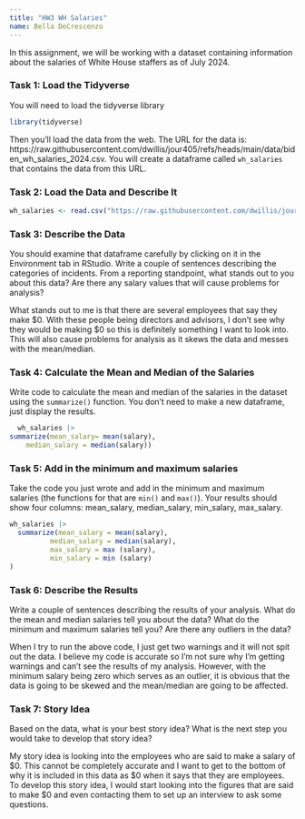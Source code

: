 ```yaml
---
title: "HW3 WH Salaries"
name: Bella DeCrescenzo
---
```


In this assignment, we will be working with a dataset containing information about the salaries of White House staffers as of July 2024.

### Task 1: Load the Tidyverse

You will need to load the tidyverse library

```r
library(tidyverse)
```

Then you'll load the data from the web. The URL for the data is: https://raw.githubusercontent.com/dwillis/jour405/refs/heads/main/data/biden_wh_salaries_2024.csv. You will create a dataframe called `wh_salaries` that contains the data from this URL.

### Task 2: Load the Data and Describe It

```r
wh_salaries <- read.csv("https://raw.githubusercontent.com/dwillis/jour405/refs/heads/main/data/biden_wh_salaries_2024.csv")
```
### Task 3: Describe the Data

You should examine that dataframe carefully by clicking on it in the Environment tab in RStudio. Write a couple of sentences describing the categories of incidents. From a reporting standpoint, what stands out to you about this data? Are there any salary values that will cause problems for analysis?

What stands out to me is that there are several employees that say they make $0. With these people being directors and advisors, I don't see why they would be making $0 so this is definitely something I want to look into. This will also cause problems for analysis as it skews the data and messes with the mean/median.

### Task 4: Calculate the Mean and Median of the Salaries

Write code to calculate the mean and median of the salaries in the dataset using the `summarize()` function. You don't need to make a new dataframe, just display the results.

```r
  wh_salaries |>
summarize(mean_salary= mean(salary),
    median_salary = median(salary))
```

### Task 5: Add in the minimum and maximum salaries

Take the code you just wrote and add in the minimum and maximum salaries (the functions for that are `min()` and `max()`). Your results should show four columns: mean_salary, median_salary, min_salary, max_salary.

```r
wh_salaries |>
  summarize(mean_salary = mean(salary),
          median_salary = median(salary),
          max_salary = max (salary),
          min_salary = min (salary)
)
```

### Task 6: Describe the Results

Write a couple of sentences describing the results of your analysis. What do the mean and median salaries tell you about the data? What do the minimum and maximum salaries tell you? Are there any outliers in the data?

When I try to run the above code, I just get two warnings and it will not spit out the data. I believe my code is accurate so I'm not sure why I'm getting warnings and can't see the results of my analysis. However, with the minimum salary being zero which serves as an outlier, it is obvious that the data is going to be skewed and the mean/median are going to be affected. 

### Task 7: Story Idea

Based on the data, what is your best story idea? What is the next step you would take to develop that story idea?

My story idea is looking into the employees who are said to make a salary of $0. This cannot be completely accurate and I want to get to the bottom of why it is included in this data as $0 when it says that they are employees. To develop this story idea, I would start looking into the figures that are said to make $0 and even contacting them to set up an interview to ask some questions.
